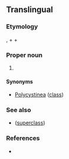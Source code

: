 ==Translingual==
{{wikipedia|Polycystine}}
{{wikispecies}}

===Etymology===
{{etyl|NL.|mul}}, {{etyl|grc|mul}} {{m|grc|πολύς||many}} + {{m|grc|κύστις||bladder}} + {{m|mul|-ina}}

===Proper noun===
{{taxoninfl}}

# {{taxon|class|subphylum|Radiozoa|including numerous minute [[marine]] species. The skeleton is composed of [[silica]], and is often very elegant in form and sculpture. Many have been found in the fossil state.}}

====Synonyms====
* {{sense|class}} [[Polycystinea]] ([[class]])

===See also===
* ''{{taxlink|Polycystinia|superclass|noshow=1}}'' ([[superclass]])

===References===
* {{R:Webster 1913}}